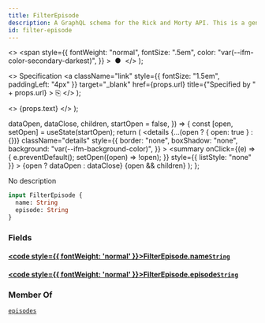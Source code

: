 ```yaml
---
title: FilterEpisode
description: A GraphQL schema for the Rick and Morty API. This is a generated file.
id: filter-episode
---
```


  <>
    <span
      style={{
        fontWeight: "normal",
        fontSize: ".5em",
        color: "var(--ifm-color-secondary-darkest)",
      }}
    >
      &nbsp;●&nbsp;
    </span>
  </>
);

  <>
    Specification
    <a
      className="link"
      style={{ fontSize: "1.5em", paddingLeft: "4px" }}
      target="\_blank"
      href={props.url}
      title={"Specified by " + props.url}
    >
      ⎘
    </a>
  </>
);

  <>
    <span className={props.class}>{props.text}</span>
  </>
);


  dataOpen,
  dataClose,
  children,
  startOpen = false,
}) => {
  const [open, setOpen] = useState(startOpen);
  return (
    <details
      {...(open ? { open: true } : {})}
      className="details"
      style={{
        border: "none",
        boxShadow: "none",
        background: "var(--ifm-background-color)",
      }}
    >
      <summary
        onClick={(e) => {
          e.preventDefault();
          setOpen((open) => !open);
        }}
        style={{ listStyle: "none" }}
      >
        {open ? dataOpen : dataClose}
      </summary>
      {open && children}
    </details>
  );
};

No description

```graphql
input FilterEpisode {
  name: String
  episode: String
}
```

### Fields

#### [<code style={{ fontWeight: 'normal' }}>FilterEpisode.<b>name</b></code>](#)<Bullet />[`String`](/docs/graphql/rickandmorty/scalars/string.mdx) <Badge class="badge badge--secondary" text="scalar"/>

#### [<code style={{ fontWeight: 'normal' }}>FilterEpisode.<b>episode</b></code>](#)<Bullet />[`String`](/docs/graphql/rickandmorty/scalars/string.mdx) <Badge class="badge badge--secondary" text="scalar"/>

### Member Of

[`episodes`](/docs/graphql/rickandmorty/queries/episodes.mdx) <Badge class="badge badge--secondary" text="query"/>
